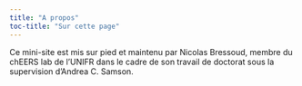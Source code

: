 ```yaml
---
title: "A propos"
toc-title: "Sur cette page"
---
```


Ce mini-site est mis sur pied et maintenu par Nicolas Bressoud, membre du chEERS lab de l'UNIFR dans le cadre de son travail de doctorat sous la supervision d'Andrea C. Samson.